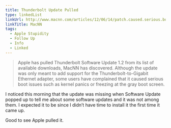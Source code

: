 ```yaml
---
title: Thunderbolt Update Pulled
type: linkedList
linkUrl: http://www.macnn.com/articles/12/06/14/patch.caused.serious.boot.issues/
linkTitle: MacNN
tags:
  - Apple Stupidity
  - Follow Up
  - Info
  - Linked
---
```


> Apple has pulled Thunderbolt Software Update 1.2 from its list of available downloads, MacNN has discovered. Although the update was only meant to add support for the Thunderbolt-to-Gigabit Ethernet adapter, some users have complained that it caused serious boot issues such as kernel panics or freezing at the gray boot screen.

I noticed this morning that the update was missing when Software Update popped up to tell me about some software updates and it was not among them. I expected it to be since I didn’t have time to install it the first time it came up.

Good to see Apple pulled it.
